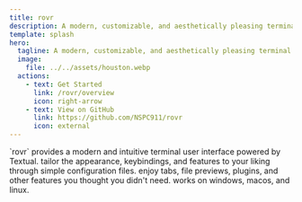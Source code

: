```yaml
---
title: rovr
description: A modern, customizable, and aesthetically pleasing terminal file explorer.
template: splash
hero:
  tagline: A modern, customizable, and aesthetically pleasing terminal file explorer.
  image:
    file: ../../assets/houston.webp
  actions:
    - text: Get Started
      link: /rovr/overview
      icon: right-arrow
    - text: View on GitHub
      link: https://github.com/NSPC911/rovr
      icon: external
---
```



<CardGrid stagger>
  <Card title="Modern TUI" icon="laptop">
    `rovr` provides a modern and intuitive terminal user interface powered by
    Textual.
  </Card>
  <Card title="Customizable" icon="setting">
    tailor the appearance, keybindings, and features to your liking through
    simple configuration files.
  </Card>
  <Card title="Feature-rich" icon="rocket">
    enjoy tabs, file previews, plugins, and other features you thought you
    didn't need.
  </Card>
  <Card title="Cross-platform" icon="open-book">
    works on windows, macos, and linux.
  </Card>
</CardGrid>

